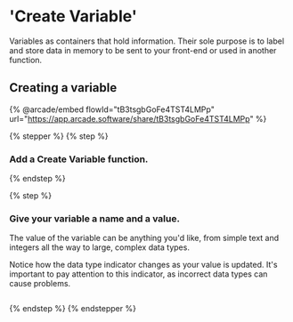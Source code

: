 # 'Create Variable'

<Info>

Variables as containers that hold information. Their sole purpose is to label and store data in memory to be sent to your front-end or used in another function.

</Info>

## Creating a variable

{% @arcade/embed flowId="tB3tsgbGoFe4TST4LMPp" url="https://app.arcade.software/share/tB3tsgbGoFe4TST4LMPp" %}

{% stepper %}
{% step %}
### Add a Create Variable function.
{% endstep %}

{% step %}
### Give your variable a name and a value.

The value of the variable can be anything you'd like, from simple text and integers all the way to large, complex data types.

Notice how the data type indicator changes as your value is updated. It's important to pay attention to this indicator, as incorrect data types can cause problems.

<div align="left"><figure><img src="../../..//assets/CleanShot 2025-01-10 at 11.24.47 (2).png" alt=""><figcaption></figcaption></figure></div>
{% endstep %}
{% endstepper %}
